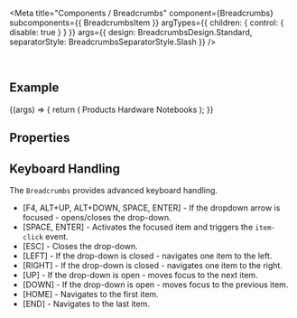 
<Meta
  title="Components / Breadcrumbs"
  component={Breadcrumbs}
  subcomponents={{ BreadcrumbsItem }}
  argTypes={{
    children: { control: { disable: true } }
  }}
  args={{
    design: BreadcrumbsDesign.Standard,
    separatorStyle: BreadcrumbsSeparatorStyle.Slash
  }}
/>

<DocsHeader />

<br />

## Example

<Canvas>
  <Story name="Default">
    {(args) => {
      return (
        <Breadcrumbs {...args}>
          <BreadcrumbsItem>Products</BreadcrumbsItem>
          <BreadcrumbsItem>Hardware</BreadcrumbsItem>
          <BreadcrumbsItem>Notebooks</BreadcrumbsItem>
        </Breadcrumbs>
      );
    }}
  </Story>
</Canvas>

## Properties

<ArgsTable story="." />

## Keyboard Handling

The `Breadcrumbs` provides advanced keyboard handling.

- \[F4, ALT+UP, ALT+DOWN, SPACE, ENTER\] - If the dropdown arrow is focused - opens/closes the drop-down.
- \[SPACE, ENTER\] - Activates the focused item and triggers the `item-click` event.
- \[ESC\] - Closes the drop-down.
- \[LEFT\] - If the drop-down is closed - navigates one item to the left.
- \[RIGHT\] - If the drop-down is closed - navigates one item to the right.
- \[UP\] - If the drop-down is open - moves focus to the next item.
- \[DOWN\] - If the drop-down is open - moves focus to the previous item.
- \[HOME\] - Navigates to the first item.
- \[END\] - Navigates to the last item.
